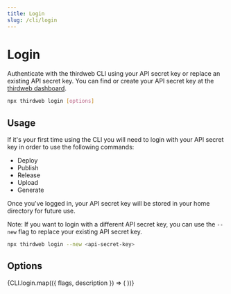 ```yaml
---
title: Login
slug: /cli/login
---
```



# Login

Authenticate with the thirdweb CLI using your API secret key or replace an existing API secret key. You can find or create your API secret key at the [thirdweb dashboard](https://thirdweb.com/create-api-key).

```bash
npx thirdweb login [options]
```

## Usage

If it's your first time using the CLI you will need to login with your API secret key in order to use the following commands:

- Deploy
- Publish
- Release
- Upload
- Generate

Once you've logged in, your API secret key will be stored in your home directory for future use.

Note: If you want to login with a different API secret key, you can use the `--new` flag to replace your existing API secret key.

```bash
npx thirdweb login --new <api-secret-key>
```

## Options

<div>
  {CLI.login.map(({ flags, description }) => (
    <CLIOptions flags={flags} description={description} />
  ))}
</div>
